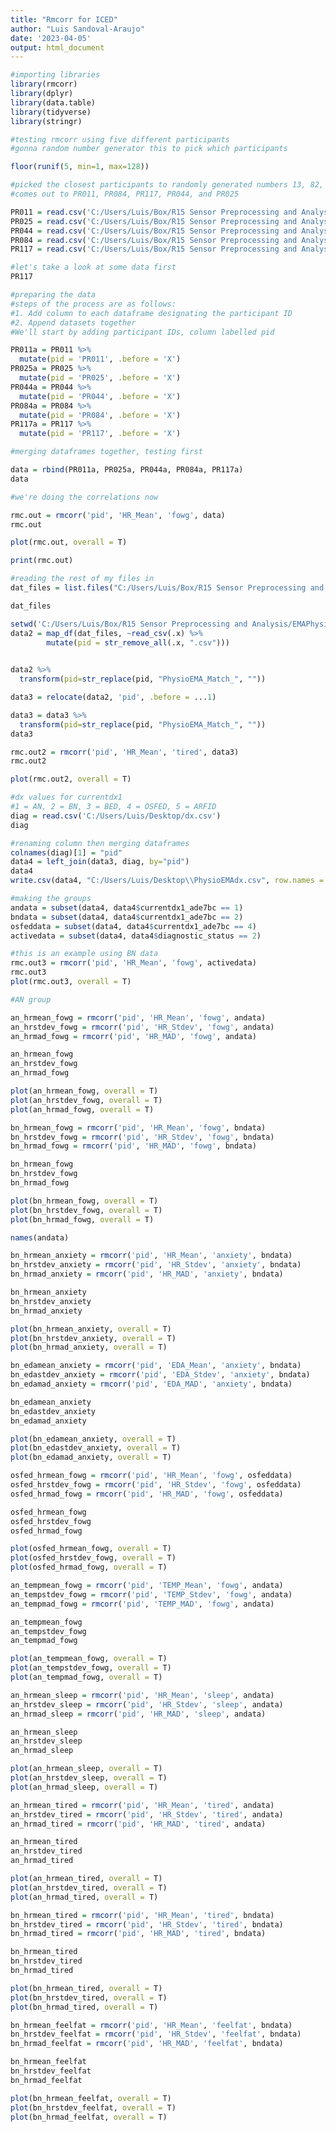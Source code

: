 ```yaml
---
title: "Rmcorr for ICED"
author: "Luis Sandoval-Araujo"
date: '2023-04-05'
output: html_document
---
```

```r
#importing libraries
library(rmcorr)
library(dplyr)
library(data.table)
library(tidyverse)
library(stringr)
```

```r
#testing rmcorr using five different participants
#gonna random number generator this to pick which participants

floor(runif(5, min=1, max=128))
```
```r
#picked the closest participants to randomly generated numbers 13, 82, 118, 50, and 26
#comes out to PR011, PR084, PR117, PR044, and PR025

PR011 = read.csv('C:/Users/Luis/Box/R15 Sensor Preprocessing and Analysis/EMAPhysioComparisons/Participant Matched Data/PhysioEMA_Match_PR011.csv')
PR025 = read.csv('C:/Users/Luis/Box/R15 Sensor Preprocessing and Analysis/EMAPhysioComparisons/Participant Matched Data/PhysioEMA_Match_PR025.csv')
PR044 = read.csv('C:/Users/Luis/Box/R15 Sensor Preprocessing and Analysis/EMAPhysioComparisons/Participant Matched Data/PhysioEMA_Match_PR044.csv')
PR084 = read.csv('C:/Users/Luis/Box/R15 Sensor Preprocessing and Analysis/EMAPhysioComparisons/Participant Matched Data/PhysioEMA_Match_PR084.csv')
PR117 = read.csv('C:/Users/Luis/Box/R15 Sensor Preprocessing and Analysis/EMAPhysioComparisons/Participant Matched Data/PhysioEMA_Match_PR117.csv')
```


```r
#let's take a look at some data first
PR117
```
```r
#preparing the data
#steps of the process are as follows:
#1. Add column to each dataframe designating the participant ID
#2. Append datasets together
#We'll start by adding participant IDs, column labelled pid

PR011a = PR011 %>%
  mutate(pid = 'PR011', .before = 'X')
PR025a = PR025 %>%
  mutate(pid = 'PR025', .before = 'X')
PR044a = PR044 %>%
  mutate(pid = 'PR044', .before = 'X')
PR084a = PR084 %>%
  mutate(pid = 'PR084', .before = 'X')
PR117a = PR117 %>%
  mutate(pid = 'PR117', .before = 'X')
```

```r
#merging dataframes together, testing first

data = rbind(PR011a, PR025a, PR044a, PR084a, PR117a)
data
```
```r
#we're doing the correlations now

rmc.out = rmcorr('pid', 'HR_Mean', 'fowg', data)
rmc.out
```
```r
plot(rmc.out, overall = T)
```

```r
print(rmc.out)
```
```r
#reading the rest of my files in
dat_files = list.files("C:/Users/Luis/Box/R15 Sensor Preprocessing and Analysis/EMAPhysioComparisons/Participant Matched Data/", pattern = '.csv')

dat_files

setwd('C:/Users/Luis/Box/R15 Sensor Preprocessing and Analysis/EMAPhysioComparisons/Participant Matched Data/')
data2 = map_df(dat_files, ~read_csv(.x) %>%
        mutate(pid = str_remove_all(.x, ".csv")))
  
```

```r
data2 %>%
  transform(pid=str_replace(pid, "PhysioEMA_Match_", ""))
```

```r
data3 = relocate(data2, 'pid', .before = ...1)

data3 = data3 %>%
  transform(pid=str_replace(pid, "PhysioEMA_Match_", ""))
data3
```

```r
rmc.out2 = rmcorr('pid', 'HR_Mean', 'tired', data3)
rmc.out2
```
```r
plot(rmc.out2, overall = T)
```

```r
#dx values for currentdx1 
#1 = AN, 2 = BN, 3 = BED, 4 = OSFED, 5 = ARFID
diag = read.csv('C:/Users/Luis/Desktop/dx.csv')
diag
```
```r
#renaming column then merging dataframes
colnames(diag)[1] = "pid"
data4 = left_join(data3, diag, by="pid")
data4
write.csv(data4, "C:/Users/Luis/Desktop\\PhysioEMAdx.csv", row.names = FALSE)
```
```r
#making the groups
andata = subset(data4, data4$currentdx1_ade7bc == 1)
bndata = subset(data4, data4$currentdx1_ade7bc == 2)
osfeddata = subset(data4, data4$currentdx1_ade7bc == 4)
activedata = subset(data4, data4$diagnostic_status == 2)
```

```r
#this is an example using BN data
rmc.out3 = rmcorr('pid', 'HR_Mean', 'fowg', activedata)
rmc.out3
plot(rmc.out3, overall = T)
```
```r
#AN group

an_hrmean_fowg = rmcorr('pid', 'HR_Mean', 'fowg', andata)
an_hrstdev_fowg = rmcorr('pid', 'HR_Stdev', 'fowg', andata)
an_hrmad_fowg = rmcorr('pid', 'HR_MAD', 'fowg', andata)

an_hrmean_fowg
an_hrstdev_fowg
an_hrmad_fowg

plot(an_hrmean_fowg, overall = T)
plot(an_hrstdev_fowg, overall = T)
plot(an_hrmad_fowg, overall = T)
```

```r
bn_hrmean_fowg = rmcorr('pid', 'HR_Mean', 'fowg', bndata)
bn_hrstdev_fowg = rmcorr('pid', 'HR_Stdev', 'fowg', bndata)
bn_hrmad_fowg = rmcorr('pid', 'HR_MAD', 'fowg', bndata)

bn_hrmean_fowg
bn_hrstdev_fowg
bn_hrmad_fowg

plot(bn_hrmean_fowg, overall = T)
plot(bn_hrstdev_fowg, overall = T)
plot(bn_hrmad_fowg, overall = T)
```
```r
names(andata)
```
```r
bn_hrmean_anxiety = rmcorr('pid', 'HR_Mean', 'anxiety', bndata)
bn_hrstdev_anxiety = rmcorr('pid', 'HR_Stdev', 'anxiety', bndata)
bn_hrmad_anxiety = rmcorr('pid', 'HR_MAD', 'anxiety', bndata)

bn_hrmean_anxiety
bn_hrstdev_anxiety
bn_hrmad_anxiety

plot(bn_hrmean_anxiety, overall = T)
plot(bn_hrstdev_anxiety, overall = T)
plot(bn_hrmad_anxiety, overall = T)
```
```r
bn_edamean_anxiety = rmcorr('pid', 'EDA_Mean', 'anxiety', bndata)
bn_edastdev_anxiety = rmcorr('pid', 'EDA_Stdev', 'anxiety', bndata)
bn_edamad_anxiety = rmcorr('pid', 'EDA_MAD', 'anxiety', bndata)

bn_edamean_anxiety
bn_edastdev_anxiety
bn_edamad_anxiety

plot(bn_edamean_anxiety, overall = T)
plot(bn_edastdev_anxiety, overall = T)
plot(bn_edamad_anxiety, overall = T)
```
```r
osfed_hrmean_fowg = rmcorr('pid', 'HR_Mean', 'fowg', osfeddata)
osfed_hrstdev_fowg = rmcorr('pid', 'HR_Stdev', 'fowg', osfeddata)
osfed_hrmad_fowg = rmcorr('pid', 'HR_MAD', 'fowg', osfeddata)

osfed_hrmean_fowg
osfed_hrstdev_fowg
osfed_hrmad_fowg

plot(osfed_hrmean_fowg, overall = T)
plot(osfed_hrstdev_fowg, overall = T)
plot(osfed_hrmad_fowg, overall = T)
```
```r
an_tempmean_fowg = rmcorr('pid', 'TEMP_Mean', 'fowg', andata)
an_tempstdev_fowg = rmcorr('pid', 'TEMP_Stdev', 'fowg', andata)
an_tempmad_fowg = rmcorr('pid', 'TEMP_MAD', 'fowg', andata)

an_tempmean_fowg
an_tempstdev_fowg
an_tempmad_fowg

plot(an_tempmean_fowg, overall = T)
plot(an_tempstdev_fowg, overall = T)
plot(an_tempmad_fowg, overall = T)
```

```r
an_hrmean_sleep = rmcorr('pid', 'HR_Mean', 'sleep', andata)
an_hrstdev_sleep = rmcorr('pid', 'HR_Stdev', 'sleep', andata)
an_hrmad_sleep = rmcorr('pid', 'HR_MAD', 'sleep', andata)

an_hrmean_sleep
an_hrstdev_sleep
an_hrmad_sleep

plot(an_hrmean_sleep, overall = T)
plot(an_hrstdev_sleep, overall = T)
plot(an_hrmad_sleep, overall = T)
```

```r
an_hrmean_tired = rmcorr('pid', 'HR_Mean', 'tired', andata)
an_hrstdev_tired = rmcorr('pid', 'HR_Stdev', 'tired', andata)
an_hrmad_tired = rmcorr('pid', 'HR_MAD', 'tired', andata)

an_hrmean_tired
an_hrstdev_tired
an_hrmad_tired

plot(an_hrmean_tired, overall = T)
plot(an_hrstdev_tired, overall = T)
plot(an_hrmad_tired, overall = T)
```
```r
bn_hrmean_tired = rmcorr('pid', 'HR_Mean', 'tired', bndata)
bn_hrstdev_tired = rmcorr('pid', 'HR_Stdev', 'tired', bndata)
bn_hrmad_tired = rmcorr('pid', 'HR_MAD', 'tired', bndata)

bn_hrmean_tired
bn_hrstdev_tired
bn_hrmad_tired

plot(bn_hrmean_tired, overall = T)
plot(bn_hrstdev_tired, overall = T)
plot(bn_hrmad_tired, overall = T)
```

```r
bn_hrmean_feelfat = rmcorr('pid', 'HR_Mean', 'feelfat', bndata)
bn_hrstdev_feelfat = rmcorr('pid', 'HR_Stdev', 'feelfat', bndata)
bn_hrmad_feelfat = rmcorr('pid', 'HR_MAD', 'feelfat', bndata)

bn_hrmean_feelfat
bn_hrstdev_feelfat
bn_hrmad_feelfat

plot(bn_hrmean_feelfat, overall = T)
plot(bn_hrstdev_feelfat, overall = T)
plot(bn_hrmad_feelfat, overall = T)
```

